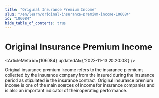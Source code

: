 ```yaml
---
title: "Original Insurance Premium Income"
slug: "/en/learn/original-insurance-premium-income-106084"
id: "106084"
hide_table_of_contents: true
---
```



# Original Insurance Premium Income

<ArticleMeta id={106084} updatedAt={'2023-11-13 20:20:08'} />
<div className='border-solid border-b border-t-0 my-4 border-[var(--ifm-color-gray-300)]' />

Original insurance premium income refers to the insurance premiums collected by the insurance company from the insured during the insurance period as stipulated in the insurance contract. Original insurance premium income is one of the main sources of income for insurance companies and is also an important indicator of their operating performance.
